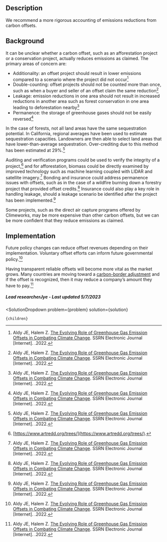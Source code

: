 

## Description

We recommend a more rigorous accounting of emissions reductions from carbon offsets.

## Background

It can be unclear whether a carbon offset, such as an afforestation project or a conservation project, actually reduces emissions as claimed. The primary areas of concern are:
- Additionality: an offset project should result in lower emissions compared to a scenario where the project did not occur[^"2"]
- Double-counting: offset projects should not be counted more than once, such as when a buyer and seller of an offset claim the same reduction[^"2"]
- Leakage: emission reductions in one area should not result in increased reductions in another area such as forest conservation in one area leading to deforestation nearby[^"2"]
- Permanence: the storage of greenhouse gases should not be easily reversed[^"2"]

In the case of forests, not all land areas have the same sequestration potential. In California, regional averages have been used to estimate sequestration capacities. Landowners are then able to select land areas that have lower-than-average sequestration. Over-crediting due to this method has been estimated at 29%.[^"2"]

Auditing and verification programs could be used to verify the integrity of a project,[^"3"] and for afforestation, biomass could be directly examined by improved technology such as machine learning coupled with LIDAR and satellite imagery.[^"2"] Bonding and insurance could address permanence issues with offsets, such as in the case of a wildfire burning down a forestry project that provided offset credits.[^"2"] Insurance could also play a key role in handling leakage, should a leakage scenario be identified after the project has been implemented.[^"2"] 

Some projects, such as the direct air capture programs offered by Climeworks, may be more expensive than other carbon offsets, but we can be more confident that they reduce emissions as claimed.

## Implementation

Future policy changes can reduce offset revenues depending on their implementation. Voluntary offset efforts can inform future governmental policy.[^"2"] 


Having transparent reliable offsets will become more vital as the market grows. Many countries are moving toward a [carbon-border adjustment](https://urban-cruise-ship.vercel.app/energy/energy_socioeconomics/economics_se) and if the offset is recognized, then it may reduce a company’s amount they have to pay.[^"2"] 

##### Lead researcherJye - Last updated 5/7/2023

[^"1"]:  [Carbon accounting for negative emissions technologies | Semantic Scholar](https://doi.org/10.1080/14693062.2021.1878009). 
[^"2"]: Aldy JE, Halem Z. [The Evolving Role of Greenhouse Gas Emission Offsets in Combating Climate Change](https://papers.ssrn.com/sol3/papers.cfm?abstract_id=4203782). SSRN Electronic Journal [Internet]. .2022.
[^"3"]:  [https://www.artredd.org/trees/](https://www.artredd.org/trees/). 



  <SolutionDropdown 
    problem={problem} 
    solution={solution}
  >
    {children}
  </SolutionDropdown>